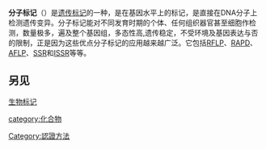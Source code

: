 '''分子标记'''（{{lang-en|Molecular marker}}）是[[遗传标记|遗传标记]]的一种，是在基因水平上的标记，是直接在DNA分子上检测遗传变异。分子标记能对不同发育时期的个体、任何组织器官甚至细胞作检测，数量极多，遍及整个基因组，多态性高,遗传稳定，不受环境及基因表达与否的限制，正是因为这些优点分子标记的应用越来越广泛。它包括[[RFLP|RFLP]]、[[RAPD|RAPD]]、[[AFLP|AFLP]]、[[SSR|SSR]]和[[ISSR|ISSR]]等等。

==另见==
[[生物标记|生物标记]]

[[category:化合物|category:化合物]]
[[Category:認證方法|Category:認證方法]]
